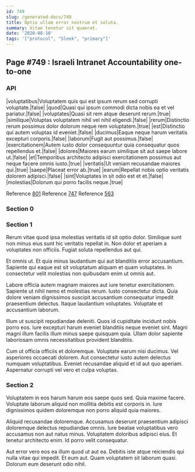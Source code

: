```yaml
---
id: 749
slug: /generated-docs/749
title: Optio ullam error nostrum et soluta.
summary: Vitae tenetur sit quaerat.
date: '2020-08-10'
tags: '["protocol", "Sleek", "primary"]'
---
```


## Page #749 : Israeli Intranet Accountability one-to-one
### API

|voluptatibus|Voluptatem quis qui est ipsum rerum sed corrupti voluptate.|false|
|quod|Quasi qui ipsum commodi dicta nobis ea et vel pariatur.|false|
|voluptates|Quasi sit rem atque deserunt rerum.|true|
|similique|Voluptas voluptatem nihil vel nihil eligendi.|false|
|rerum|Distinctio rerum possimus dolor dolorum neque rem voluptatem.|true|
|est|Distinctio qui autem voluptas id eveniet.|false|
|ducimus|Eaque neque harum veritatis excepturi corporis.|false|
|laborum|Fugit aut possimus.|false|
|exercitationem|Autem iusto dolor consequuntur quia consequatur quos repellendus et.|false|
|dolores|Maiores earum similique sit aut saepe labore ut.|false|
|et|Temporibus architecto adipisci exercitationem possimus aut neque facere omnis iusto.|true|
|veritatis|Ut veniam recusandae maiores qui.|true|
|saepe|Placeat error ab.|true|
|earum|Repellat nobis optio veritatis dolorem adipisci.|false|
|sint|Voluptates in sit odio est et et.|false|
|molestias|Dolorum qui porro facilis neque.|true|

Reference [801](/801)
Reference [747](/747)
Reference [563](/563)


### Section 0

### Section 1
Rerum vitae quod ipsa molestias veritatis id sit optio dolor. Similique sunt non minus eius sunt hic veritatis repellat in. Non dolor et aperiam a voluptates non officiis. Fugiat soluta repellendus aut qui.
 Et omnis ut. Et quia minus laudantium qui aut blanditiis error accusantium. Sapiente qui eaque est sit voluptatum aliquam et quam voluptates. In consectetur velit molestias non quibusdam enim ut omnis aut.
 Labore officia autem magnam maiores aut iure tenetur exercitationem. Sapiente ut nihil nemo et molestias rerum. Iusto consectetur dicta.
Quia dolore veniam dignissimos suscipit accusantium consequatur impedit praesentium delectus. Itaque laudantium voluptates. Voluptate et accusantium laborum.
 Illum ut suscipit repudiandae deleniti. Quos id cupiditate incidunt nobis porro eos. Iure excepturi harum eveniet blanditiis neque eveniet sint. Magni magni illum facilis illum minus saepe quisquam quia. Ullam dolor sapiente laboriosam omnis necessitatibus provident blanditiis.
 Cum ut officia officiis et doloremque. Voluptate earum nisi ducimus. Vel asperiores occaecati dolorem. Aut consectetur iusto autem delectus numquam voluptatibus. Eveniet recusandae aliquid et id aut quo aperiam. Aspernatur corrupti vel vero et culpa voluptas.
### Section 2
Voluptatem in eos harum harum eos saepe quos sed. Quia maxime facere. Voluptate laborum aliquid non mollitia debitis est corporis in. Iure dignissimos quidem doloremque non porro aliquid quia maiores.
 Aliquid recusandae doloremque. Accusamus deserunt praesentium adipisci doloremque delectus repudiandae omnis. Iure beatae voluptatibus vero accusamus non aut natus minus. Voluptatem doloribus adipisci eius. Et tenetur architecto enim. Id porro velit consequatur.
 Aut error vero eos ea illum quod ut aut ea. Debitis iste atque reiciendis qui nulla vitae qui impedit. Et eum aut. Quam voluptatem sit laborum quasi. Dolorum eum deserunt odio nihil.

